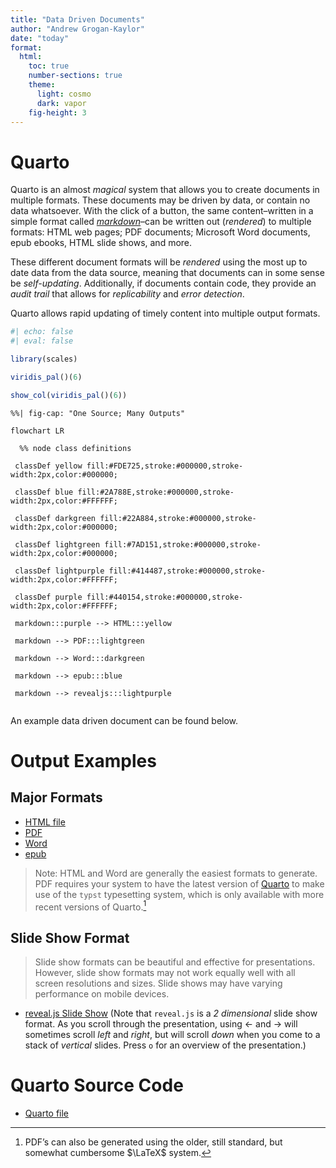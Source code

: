 ```yaml
---
title: "Data Driven Documents"
author: "Andrew Grogan-Kaylor"
date: "today"
format:
  html:
    toc: true
    number-sections: true
    theme:
      light: cosmo
      dark: vapor
    fig-height: 3
---
```


# Quarto

Quarto is an almost *magical* system that allows you to create documents in multiple formats. These documents may be driven by data, or contain no data whatsoever. With the click of a button, the same content--written in a simple format called [*markdown*](markdown.html)--can be written out (*rendered*) to multiple formats: HTML web pages; PDF documents; Microsoft Word documents, epub ebooks, HTML slide shows, and more.  

These different document formats will be *rendered* using the most up to date data from the data source, meaning that documents can in some sense be *self-updating*. Additionally, if documents contain code, they provide an *audit trail* that allows for *replicability* and *error detection*.

Quarto allows rapid updating of timely content into multiple output formats. 

```r
#| echo: false
#| eval: false

library(scales)

viridis_pal()(6)

show_col(viridis_pal()(6))

```

```mermaid
%%| fig-cap: "One Source; Many Outputs"

flowchart LR

  %% node class definitions

 classDef yellow fill:#FDE725,stroke:#000000,stroke-width:2px,color:#000000;
  
 classDef blue fill:#2A788E,stroke:#000000,stroke-width:2px,color:#FFFFFF;
  
 classDef darkgreen fill:#22A884,stroke:#000000,stroke-width:2px,color:#000000;
  
 classDef lightgreen fill:#7AD151,stroke:#000000,stroke-width:2px,color:#000000;

 classDef lightpurple fill:#414487,stroke:#000000,stroke-width:2px,color:#FFFFFF;

 classDef purple fill:#440154,stroke:#000000,stroke-width:2px,color:#FFFFFF;
 
 markdown:::purple --> HTML:::yellow
 
 markdown --> PDF:::lightgreen
 
 markdown --> Word:::darkgreen
 
 markdown --> epub:::blue
 
 markdown --> revealjs:::lightpurple
  
```

An example data driven document can be found below.

# Output Examples

## Major Formats

* [HTML file](data-driven-document-demo.html)
* [PDF](data-driven-document-demo.pdf)
* [Word](data-driven-document-demo.docx)
* [epub](data-driven-document-demo.epub)

> Note: HTML and Word are generally the easiest formats to generate. PDF requires your system to have the latest version of  [Quarto](https://quarto.org/) to make use of the `typst` typesetting system, which is only available with more recent versions of Quarto.[^LaTeX]  

[^LaTeX]: PDF's can also be generated using the older, still standard, but somewhat cumbersome $\LaTeX$ system.

## Slide Show Format

> Slide show formats can be beautiful and effective for presentations. However, slide show formats may not work equally well with all screen resolutions and sizes. Slide shows may have varying performance on mobile devices.

* [reveal.js Slide Show](data-driven-document-demo-revealjs.html) (Note that `reveal.js` is a *2 dimensional* slide show format. As you scroll through the presentation, using &#8592; and &#8594; will sometimes scroll *left* and *right*, but will scroll *down* when you come to a stack of *vertical* slides. Press `o` for an overview of the presentation.)

# Quarto Source Code

* [Quarto file](https://github.com/agrogan1/dataviz/blob/master/data-driven-document-demo/data-driven-document-demo.qmd)




